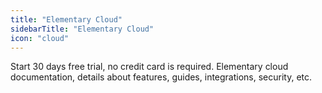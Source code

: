 ```yaml
---
title: "Elementary Cloud"
sidebarTitle: "Elementary Cloud"
icon: "cloud"
---
```


<Snippet file="cloud/introduction-opening.mdx" />

<CardGroup cols={2}>
  <Card
    title="Quickstart Elementary Cloud"
    href="/cloud/onboarding/quickstart-dbt-package"
    icon="circle-play"
    iconType="solid"
  >
    Start 30 days free trial, no credit card is required.
  </Card>
  <Card title="Read more" href="/cloud/introduction">
    Elementary cloud documentation, details about features, guides, integrations, security, etc.
  </Card>
</CardGroup>

<Snippet file="cloud/introduction.mdx" />

